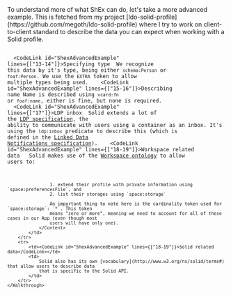 
<Content>
    To understand more of what ShEx can do, let's take a more advanced example. This is fetched from my project
    [ldo-solid-profile](https://github.com/megoth/ldo-solid-profile) where I try to work on client-to-client standard
    to describe the data you can expect when working with a Solid profile.
</Content>

<Code language="turtle" code={shexAdvancedExample} id="ShexAdvancedExample"
      url="https://github.com/megoth/ldo-solid-profile/blob/main/shapes/profile.shex" className="line-numbers">
    <Walkthrough>
        <tr>
            <td><CodeLink id="ShexAdvancedExample" lines={["13-14"]}>Specifying type</CodeLink></td>
            <td>
                We recognize this data by it's type, being either `schema:Person` or `foaf:Person`. We use the `EXTRA`
                token to allow multiple types being used.
            </td>
        </tr>
        <tr>
            <td><CodeLink id="ShexAdvancedExample" lines={["15-16"]}>Describing name</CodeLink></td>
            <td>Name is described using `vcard:fn` or `foaf:name`, either is fine, but none is required.</td>
        </tr>
        <tr>
            <td><CodeLink id="ShexAdvancedExample" lines={["17"]}>LDP inbox</CodeLink></td>
            <td>
                Solid extends a lot of the [LDP specification](https://www.w3.org/TR/ldp/), the ability to communicate
                with users using a container as an inbox. It's using the `ldp:inbox` predicate to describe this (which
                is defined in the [Linked Data Notifications specification](https://www.w3.org/TR/ldn/)).
            </td>
        </tr>
        <tr>
            <td><CodeLink id="ShexAdvancedExample" lines={["18-19"]}>Workspace related data</CodeLink></td>
            <td>
                <Content>
                    Solid makes use of the [Workspace ontology](http://www.w3.org/ns/pim/space#) to allow users to:

                    1. extend their profile with private information using `space:preferencesFile`, and
                    2. list their storages using `space:storage`

                    An important thing to note here is the cardinality token used for `space:storage`: `*`. This token
                    means "zero or more", meaning we need to account for all of these cases in our App (even though most
                    users will have only one).
                </Content>
            </td>
        </tr>
        <tr>
            <td><CodeLink id="ShexAdvancedExample" lines={["18-19"]}>Solid related data</CodeLink></td>
            <td>
                Solid also has its own [vocabulary](http://www.w3.org/ns/solid/terms#) that allow users to describe data
                that is specific to the Solid API.
            </td>
        </tr>
    </Walkthrough>
</Code>